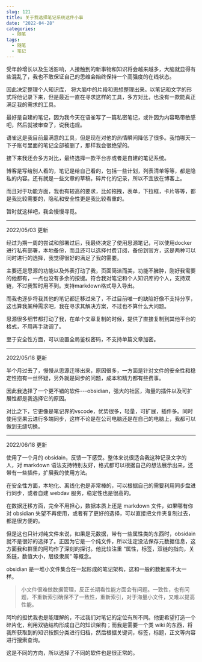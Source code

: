 ```yaml
---
slug: 121
title: 关于我选择笔记系统这件小事
date: "2022-04-28"
categories: 
  - 随笔
tags: 
  - 随笔
  - 笔记
---
```



受年龄增长以及生活影响，人接触到的新事物和知识将会越来越多，大脑就显得有些混乱了，我也不敢保证自己的思维会始终保持一个高强度的在线状态。

因此决定整理个人知识库， 将大脑中的片段和思想整理出来。以笔记和文字的形式将他记录下来，但是最近一直在寻求这样的工具，多方对比，也没有一款能真正满足我的需求的工具。

最好是自建的笔记，因为我今天在语雀写了一篇私密笔记，或许因为内容略带敏感吧，然后就被审查了，说我违规。

语雀这是我目前最满意的工具，但是现在对他的热情瞬间降低了很多。我怕哪天一下子账号里面的笔记全部被删了，那样我会很绝望的。

接下来我还会多方对比，最终选择一款平台亦或者是自建的笔记系统。

博客是写给别人看的，笔记是给自己看的，包括一些计划，列表清单等等，都是隐私的内容。还有就是一些文章的草稿，碎片化的记录，所以不宜放在博客上。

而且对于功能方面，我也有较高的要求，比如拖拽，表单，下拉框，卡片等等，都是我比较需要的，隐私和安全性更是我比较看重的。

暂时就这样吧，我会慢慢寻觅。

---

2022/05/03 更新

经过为期一周的尝试和部署过后，我最终决定了使用思源笔记，可以使用docker进行私有部署，本地备份，而且还可以选择付费订阅，备份到官方，这是两种可以同时进行的选择，我觉得很好的满足了我的需要。

主要还是思源的功能以及外表打动了我，页面简洁而美，功能不臃肿，刚好我需要的他都有，一点也没有多余的按键。符合我对笔记和个人知识库的个人，支持双链，不过我暂时用不到。支持markdown格式导入导出。

而我也逐步将我其他的笔记都迁移过来了，不过目前唯一的缺陷好像不支持分享，这也算我某种需求吧，我在寻求其解决方案，不过也不算什么大问题。

思源很多细节都打动了我，在单个文章复制的时候，提供了直接复制到其他平台的格式，不用再手动调了。

至于安全性方面，可以设置全局鉴权密码，不支持单篇文章加密。

---

2022/05/18 更新

半个月过去了，慢慢从思源迁移出来，原因很多，一方面是针对文件的安全性和稳定性抱有一丝怀疑，另外就是同步的问题，成本和精力都有些费事。

因此我选择了一个更不错的软件---obsidian，强大的社区，海量的插件以及可扩展性都是我选择它的原因。

对比之下，它更像是笔记界的vscode，优势很多，轻量，可扩展，插件多。同时使用坚果云进行多端同步，这样不论是在公司电脑还是在自己的电脑上，我都可以做到无缝切换。

---

2022/06/18 更新

使用了一个月的 obsidain，反馈一下感受。整体来说很适合我这种记录文字的人，对 markdown 语法支持特别友好，格式都可以根据自己的想法展示出来，还带有一些插件，扩展我的使用方法。

在安全性方面，本地化、离线化也是非常棒的，可以根据自己的需要利用同步盘进行同步，或者自建 webdav 服务，稳定性也是很高的。

在数据迁移方面，完全不用担心，数据本质上还是 markdown 文件，如果哪有你对 obsidian 失望不再使用，或者有了更好的选择，可以直接把文件夹复制过去，都是很方便的。

但是这也只针对纯文件来说，如果是元数据，带有一些属性类的东西时，obsidain 就不是很好的选择了。正因为它是一个纯文件，所以注定没法保存元数据信息，这方面我和群里的阿均作了深刻的探讨。他比较注重 “属性，标签，双链的指向，关系链，数值大小，层级隶属” 等概念。

obsidian 是一堆小文件集合在一起形成的笔记架构，这和一般的数据库不太一样。

>小文件很难做数据管理，反正长期看性能方面会有问题。一致性，也有问题，不重新索引确保不了一致性，重新索引，对于海量小文件，又难以提高性能。

阿均的担忧我也是能理解的，不过我们对笔记的定位有所不同。他更希望打造一个碎片化，利用双链结构形成自己的知识架构；而我是需要一个类 wiki 的东西，将我所获取到的知识按照分类进行归档，然后根据关键词，标签，标题，正文等内容进行搜索查询。

这是不同的方向，所以选择了不同的软件也是很正常的。
